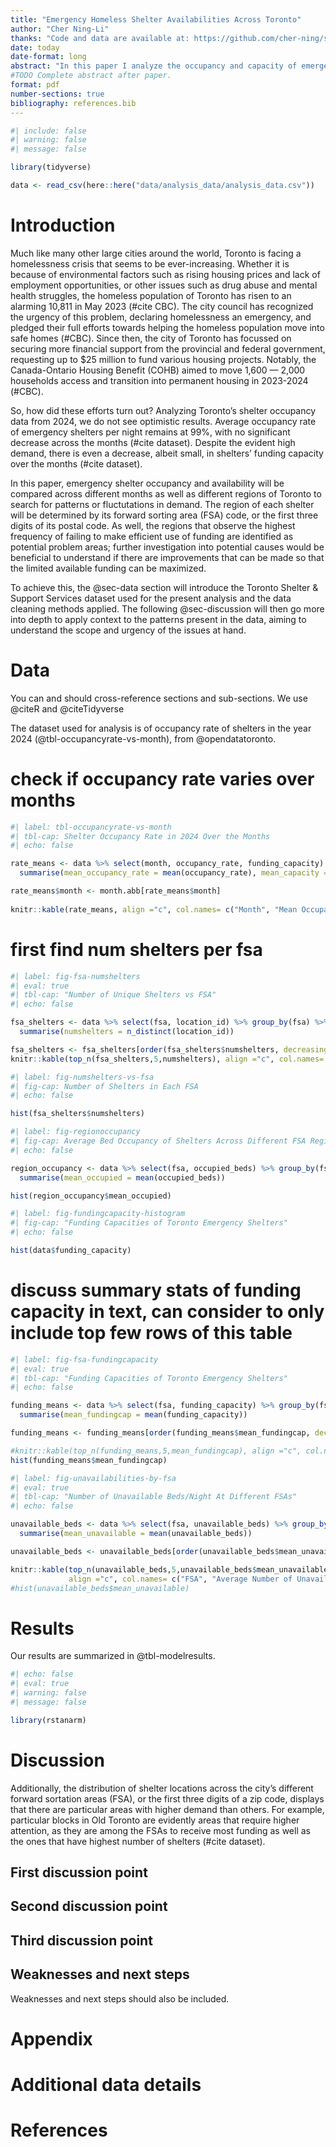 ```yaml
---
title: "Emergency Homeless Shelter Availabilities Across Toronto"
author: "Cher Ning-Li"
thanks: "Code and data are available at: https://github.com/cher-ning/shelter_occupancies"
date: today
date-format: long
abstract: "In this paper I analyze the occupancy and capacity of emergency homeless shelters across Toronto."
#TODO Complete abstract after paper.
format: pdf
number-sections: true
bibliography: references.bib
---
```


```r
#| include: false
#| warning: false
#| message: false

library(tidyverse)

data <- read_csv(here::here("data/analysis_data/analysis_data.csv"))
```


# Introduction

Much like many other large cities around the world, Toronto is facing a homelessness crisis that seems to be ever-increasing. Whether it is because of environmental factors such as rising housing prices and lack of employment opportunities, or other issues such as drug abuse and mental health struggles, the homeless population of Toronto has risen to an alarming 10,811 in May 2023 (#cite CBC). The city council has recognized the urgency of this problem, declaring homelessness an emergency, and pledged their full efforts towards helping the homeless population move into safe homes (#CBC). Since then, the city of Toronto has focussed on securing more financial support from the provincial and federal government, requesting up to $25 million to fund various housing projects. Notably, the Canada-Ontario Housing Benefit (COHB) aimed to move 1,600 — 2,000 households access and transition into permanent housing in 2023-2024 (#CBC).

So, how did these efforts turn out? Analyzing Toronto's shelter occupancy data from 2024, we do not see optimistic results. Average occupancy rate of emergency shelters per night remains at 99%, with no significant decrease across the months (#cite dataset). Despite the evident high demand, there is even a decrease, albeit small, in shelters' funding capacity over the months (#cite dataset).

In this paper, emergency shelter occupancy and availability will be compared across different months as well as different regions of Toronto to search for patterns or fluctutations in demand. The region of each shelter will be determined by its forward sorting area (FSA) code, or the first three digits of its postal code. As well, the regions that observe the highest frequency of failing to make efficient use of funding are identified as potential problem areas; further investigation into potential causes would be beneficial to understand if there are improvements that can be made so that the limited available funding can be maximized.

To achieve this, the @sec-data section will introduce the Toronto Shelter & Support Services dataset used for the present analysis and the data cleaning methods applied. The following @sec-discussion will then go more into depth to apply context to the patterns present in the data, aiming to understand the scope and urgency of the issues at hand. 

# Data {#sec-data}
You can and should cross-reference sections and sub-sections. We use @citeR and @citeTidyverse


The dataset used for analysis is of occupancy rate of shelters in the year 2024 (@tbl-occupancyrate-vs-month), from @opendatatoronto.

# check if occupancy rate varies over months
```r
#| label: tbl-occupancyrate-vs-month
#| tbl-cap: Shelter Occupancy Rate in 2024 Over the Months
#| echo: false

rate_means <- data %>% select(month, occupancy_rate, funding_capacity) %>% group_by(month) %>% 
  summarise(mean_occupancy_rate = mean(occupancy_rate), mean_capacity = mean(funding_capacity))

rate_means$month <- month.abb[rate_means$month]
  
knitr::kable(rate_means, align ="c", col.names= c("Month", "Mean Occupancy Rate", "Mean Funding Capacity"))

```



# first find num shelters per fsa
```r
#| label: fig-fsa-numshelters
#| eval: true
#| tbl-cap: "Number of Unique Shelters vs FSA"
#| echo: false

fsa_shelters <- data %>% select(fsa, location_id) %>% group_by(fsa) %>% 
  summarise(numshelters = n_distinct(location_id))

fsa_shelters <- fsa_shelters[order(fsa_shelters$numshelters, decreasing = TRUE), ]
knitr::kable(top_n(fsa_shelters,5,numshelters), align ="c", col.names= c("FSA", "Number of Shelter Locations"))

```
```r
#| label: fig-numshelters-vs-fsa
#| fig-cap: Number of Shelters in Each FSA
#| echo: false

hist(fsa_shelters$numshelters)
```

```r
#| label: fig-regionoccupancy
#| fig-cap: Average Bed Occupancy of Shelters Across Different FSA Regions
#| echo: false

region_occupancy <- data %>% select(fsa, occupied_beds) %>% group_by(fsa) %>%
  summarise(mean_occupied = mean(occupied_beds))

hist(region_occupancy$mean_occupied)

```
```r
#| label: fig-fundingcapacity-histogram
#| fig-cap: "Funding Capacities of Toronto Emergency Shelters"
#| echo: false

hist(data$funding_capacity)
```

# discuss summary stats of funding capacity in text, can consider to only include top few rows of this table
```r
#| label: fig-fsa-fundingcapacity
#| eval: true
#| tbl-cap: "Funding Capacities of Toronto Emergency Shelters"
#| echo: false

funding_means <- data %>% select(fsa, funding_capacity) %>% group_by(fsa) %>% 
  summarise(mean_fundingcap = mean(funding_capacity))

funding_means <- funding_means[order(funding_means$mean_fundingcap, decreasing = TRUE), ]

#knitr::kable(top_n(funding_means,5,mean_fundingcap), align ="c", col.names= c("FSA", "Mean Funding Capacity"))
hist(funding_means$mean_fundingcap)
```

```r
#| label: fig-unavailabilities-by-fsa
#| eval: true
#| tbl-cap: "Number of Unavailable Beds/Night At Different FSAs"
#| echo: false

unavailable_beds <- data %>% select(fsa, unavailable_beds) %>% group_by(fsa) %>% 
  summarise(mean_unavailable = mean(unavailable_beds))

unavailable_beds <- unavailable_beds[order(unavailable_beds$mean_unavailable, decreasing = TRUE), ]

knitr::kable(top_n(unavailable_beds,5,unavailable_beds$mean_unavailable), 
             align ="c", col.names= c("FSA", "Average Number of Unavailable Beds"))
#hist(unavailable_beds$mean_unavailable)
```




# Results {#sec-results}

Our results are summarized in @tbl-modelresults.

```r
#| echo: false
#| eval: true
#| warning: false
#| message: false

library(rstanarm)

```


# Discussion {#sec-discussion}
Additionally, the distribution of shelter locations across the city's different forward sortation areas (FSA), or the first three digits of a zip code, displays that there are particular areas with higher demand than others. For example, particular blocks in Old Toronto are evidently areas that require higher attention, as they are among the FSAs to receive most funding as well as the ones that have highest number of shelters (#cite dataset).

## First discussion point {#sec-first-point}

## Second discussion point

## Third discussion point

## Weaknesses and next steps

Weaknesses and next steps should also be included.

\newpage

\appendix

# Appendix {-}


# Additional data details



\newpage


# References